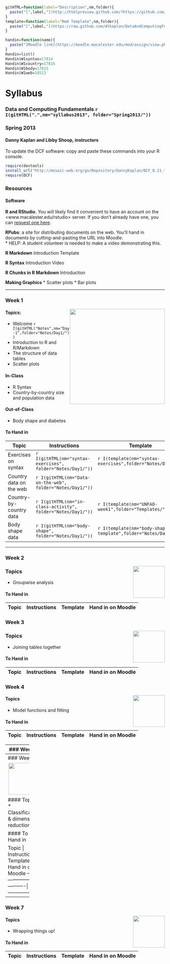 ```r
gitHTML=function(label="Description",nm,folder){
  paste("[",label,"](http://htmlpreview.github.com/?https://github.com/dtkaplan/DataAndComputingFundamentals/blob/master/",folder,nm,".html)", sep="")
}
template=function(label="Rmd Template",nm,folder){
  paste("[",label,"](https://raw.github.com/dtkaplan/DataAndComputingFundamentals/master/",folder,nm,".Rmd)", sep="")
}

handin=function(name){
  paste("[Moodle link](https://moodle.macalester.edu/mod/assign/view.php?id=",Handin[[name]],")",sep="")
}
Handin=list()
Handin$W1syntax=17814 
Handin$W1country=17816
Handin$W1body=17815
Handin$W1web=18513
```

Syllabus 
================
### Data and Computing Fundamentals `r I(gitHTML(".",nm="syllabus2013", folder="Spring2013/"))`
### Spring 2013

#### Danny Kaplan and Libby Shoop, instructors

To update the DCF software: copy and paste these commands into your R console.
```r
require(devtools) 
install_url("http://mosaic-web.org/go/Repository/DannyKaplan/DCF_0.11.tar.gz")
require(DCF)
```

### Resources

#### Software

**R and RStudio**.  You will likely find it convenient to have an account on the <www.macalester.edu/rstudio> server.  If you don't already have one, you can [request one here](https://docs.google.com/a/macalester.edu/spreadsheet/viewform?formkey=dHJWYnlzdU10ZkFQRjRXcjhobWRORGc6MQ#gid=0).

**RPubs**: a site for distributing documents on the web.  You'll hand in documents by cutting-and-pasting the URL into Moodle.  
* HELP: A student volunteer is needed to make a video demonstrating this.

**R Markdown** Introduction Template

**R Syntax** Introduction Video

**R Chunks in R Markdown** Introduction 

**Making Graphics**
* Scatter plots
* Bar plots

---------------

### Week 1

<img src="Images/Scatter.png" width=300 style="float:right;"/>

#### Topics: 
* Welcome `r I(gitHTML("Notes",nm="Day-1",folder="Notes/Day1/"))`
* Introduction to R and R/Markdown
* The structure of data tables
* Scatter plots

#### In-Class
* R Syntax
* Country-by-country size and population data

#### Out-of-Class
* Body shape and diabetes

#### To Hand in
Topic | Instructions | Template | Hand in on Moodle
------|--------------|----------|-------------------
Exercises on syntax |  `r I(gitHTML(nm="syntax-exercises", folder="Notes/Day1/"))` | `r I(template(nm="syntax-exercises",folder="Notes/Day1/"))` | `r I(handin("W1syntax"))`
Country data on the web | `r I(gitHTML(nm="Data-on-the-web", folder="Notes/Day1/"))` | |   `r I(handin("W1web"))` 
Country-by-country data | `r I(gitHTML(nm="in-class-activity", folder="Notes/Day1/"))` | `r I(template(nm="UNFAO-week1",folder="Templates/"))` | `r I(handin("W1country"))` 
Body shape data | `r I(gitHTML(nm="body-shape", folder="Notes/Day1/"))` | `r I(template(nm="body-shape-template",folder="Notes/Day1/"))` | `r I(handin("W1body"))` 

----------------


### Week 2

<img src="Images/bird-month.png" width=100 style="float:right;"/>

### Topics
* Groupwise analysis

#### To Hand in

Topic | Instructions | Template | Hand in on Moodle
------|--------------|----------|------------------

### Week 3

<img src="Images/world-map.png" width=100 style="float:right;"/>

### Topics
* Joining tables together

#### To Hand in

Topic | Instructions | Template | Hand in on Moodle
------|--------------|----------|------------------

### Week 4

<img src="Images/utils-model.png" width=100 style="float:right;"/>

#### Topics
* Model functions and fitting

#### To Hand in

Topic | Instructions | Template | Hand in on Moodle
------|--------------|----------|------------------


----------
### Week 5

<img src="Images/density.png" width=100 style="float:right;"/>

#### Topics 
* Density and clustering

#### To Hand in

Topic | Instructions | Template | Hand in on Moodle
------|--------------|----------|------------------

----------
### Week 6

<img src="Images/dendrogram.png" width=100 style="float:right;"/>

#### Topics
* Classification & dimension reduction

#### To Hand in

Topic | Instructions | Template | Hand in on Moodle
------|--------------|----------|------------------

----------
### Week 7

<img src="Images/Gift Wrapped Box4LR.jpg" width=100 style="float:right;"/>

#### Topics
* Wrapping things up!

#### To Hand in

Topic | Instructions | Template | Hand in on Moodle
------|--------------|----------|------------------
